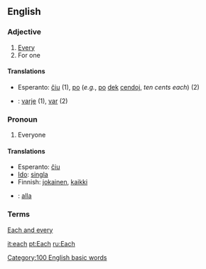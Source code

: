 ==English==
===Adjective===

#[[Every]]
#For one

====Translations====

*Esperanto: [[ĉiu]] (1), [[po]] (''e.g.'', [[po]] [[dek]] [[cendo]]j, ''ten cents each'') (2)
*{{sv}}: [[varje]] (1), [[var]] (2)

===Pronoun===

#Everyone

====Translations====

*Esperanto: [[ĉiu]]
*[[Ido]]: [[singla]]
*Finnish: [[jokainen]], [[kaikki]]
*{{sv}}: [[alla]]

===Terms===

[[Each and every]]

[[it:each]]
[[pt:Each]]
[[ru:Each]]
[[Category:100 English basic words]]